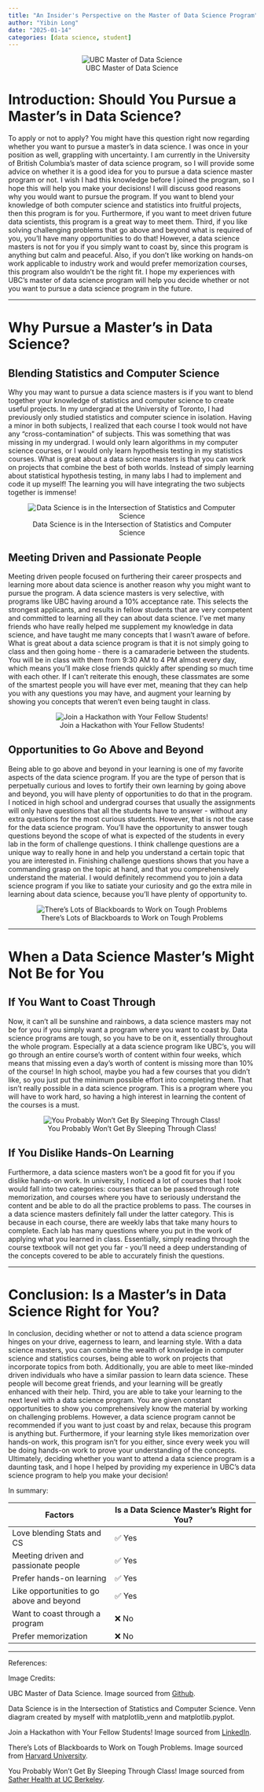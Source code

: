 ```yaml
---
title: "An Insider's Perspective on the Master of Data Science Program"
author: "Yibin Long"
date: "2025-01-14"
categories: [data science, student]
---
```


<div style="text-align: center;">
  ![UBC Master of Data Science](ubc_mds.png)
</div>


# Introduction: Should You Pursue a Master’s in Data Science?
To apply or not to apply? You might have this question right now regarding whether you want to pursue a master’s in data science. I was once in your position as well, grappling with uncertainty. I am currently in the University of British Columbia’s master of data science program, so I will provide some advice on whether it is a good idea for you to pursue a data science master program or not. I wish I had this knowledge before I joined the program, so I hope this will help you make your decisions! I will discuss good reasons why you would want to pursue the program. If you want to blend your knowledge of both computer science and statistics into fruitful projects, then this program is for you. Furthermore, if you want to meet driven future data scientists, this program is a great way to meet them. Third, if you like solving challenging problems that go above and beyond what is required of you, you’ll have many opportunities to do that! However, a data science masters is not for you if you simply want to coast by, since this program is anything but calm and peaceful. Also, if you don’t like working on hands-on work applicable to industry work and would prefer memorization courses, this program also wouldn’t be the right fit. I hope my experiences with UBC’s master of data science program will help you decide whether or not you want to pursue a data science program in the future.

---

# Why Pursue a Master’s in Data Science?

## Blending Statistics and Computer Science
Why you may want to pursue a data science masters is if you want to blend together your knowledge of statistics and computer science to create useful projects. In my undergrad at the University of Toronto, I had previously only studied statistics and computer science in isolation. Having a minor in both subjects, I realized that each course I took would not have any “cross-contamination” of subjects. This was something that was missing in my undergrad. I would only learn algorithms in my computer science courses, or I would only learn hypothesis testing in my statistics courses. What is great about a data science masters is that you can work on projects that combine the best of both worlds. Instead of simply learning about statistical hypothesis testing, in many labs I had to implement and code it up myself! The learning you will have integrating the two subjects together is immense!

<div style="text-align: center;">
  ![Data Science is in the Intersection of Statistics and Computer Science](venn_diagram.jpg)
</div>

## Meeting Driven and Passionate People
Meeting driven people focused on furthering their career prospects and learning more about data science is another reason why you might want to pursue the program. A data science masters is very selective, with programs like UBC having around a 10% acceptance rate. This selects the strongest applicants, and results in fellow students that are very competent and committed to learning all they can about data science. I’ve met many friends who have really helped me supplement my knowledge in data science, and have taught me many concepts that I wasn’t aware of before. What is great about a data science program is that it is not simply going to class and then going home - there is a camaraderie between the students. You will be in class with them from 9:30 AM to 4 PM almost every day, which means you’ll make close friends quickly after spending so much time with each other. If I can’t reiterate this enough, these classmates are some of the smartest people you will have ever met, meaning that they can help you with any questions you may have, and augment your learning by showing you concepts that weren’t even being taught in class.

<div style="text-align: center;">
  ![Join a Hackathon with Your Fellow Students!](hackathon.jpeg)
</div>

## Opportunities to Go Above and Beyond
Being able to go above and beyond in your learning is one of my favorite aspects of the data science program. If you are the type of person that is perpetually curious and loves to fortify their own learning by going above and beyond, you will have plenty of opportunities to do that in the program. I noticed in high school and undergrad courses that usually the assignments will only have questions that all the students have to answer - without any extra questions for the most curious students. However, that is not the case for the data science program. You’ll have the opportunity to answer tough questions beyond the scope of what is expected of the students in every lab in the form of challenge questions. I think challenge questions are a unique way to really hone in and help you understand a certain topic that you are interested in. Finishing challenge questions shows that you have a commanding grasp on the topic at hand, and that you comprehensively understand the material. I would definitely recommend you to join a data science program if you like to satiate your curiosity and go the extra mile in learning about data science, because you’ll have plenty of opportunity to.

<div style="text-align: center;">
  ![There's Lots of Blackboards to Work on Tough Problems](math.jpg)
</div>

---

# When a Data Science Master’s Might Not Be for You

## If You Want to Coast Through
Now, it can’t all be sunshine and rainbows, a data science masters may not be for you if you simply want a program where you want to coast by. Data science programs are tough, so you have to be on it, essentially throughout the whole program. Especially at a data science program like UBC’s, you will go through an entire course’s worth of content within four weeks, which means that missing even a day's worth of content is missing more than 10% of the course! In high school, maybe you had a few courses that you didn’t like, so you just put the minimum possible effort into completing them. That isn’t really possible in a data science program. This is a program where you will have to work hard, so having a high interest in learning the content of the courses is a must. 

<div style="text-align: center;">
  ![You Probably Won't Get By Sleeping Through Class!](sleep.jpg)
</div>

## If You Dislike Hands-On Learning
Furthermore, a data science masters won’t be a good fit for you if you dislike hands-on work. In university, I noticed a lot of courses that I took would fall into two categories: courses that can be passed through rote memorization, and courses where you have to seriously understand the content and be able to do all the practice problems to pass. The courses in a data science masters definitely fall under the latter category. This is because in each course, there are weekly labs that take many hours to complete. Each lab has many questions where you put in the work of applying what you learned in class. Essentially, simply reading through the course textbook will not get you far - you’ll need a deep understanding of the concepts covered to be able to accurately finish the questions. 


---

# Conclusion: Is a Master’s in Data Science Right for You?
In conclusion, deciding whether or not to attend a data science program hinges on your drive, eagerness to learn, and learning style. With a data science masters, you can combine the wealth of knowledge in computer science and statistics courses, being able to work on projects that incorporate topics from both. Additionally, you are able to meet like-minded driven individuals who have a similar passion to learn data science. These people will become great friends,  and your learning will be greatly enhanced with their help. Third, you are able to take your learning to the next level with a data science program. You are given constant opportunities to show you comprehensively know the material by working on challenging problems. However, a data science program cannot be recommended if you want to just coast by and relax, because this program is anything but. Furthermore, if your learning style likes memorization over hands-on work, this program isn’t for you either, since every week you will be doing hands-on work to prove your understanding of the concepts. Ultimately, deciding whether you want to attend a data science program is a daunting task, and I hope I helped by providing my experience in UBC’s data science program to help you make your decision!

In summary:

| Factors                       | Is a Data Science Master’s Right for You? |
|------------------------------|-------------------------------------------|
| Love blending Stats and CS | ✅ Yes                                    |
| Meeting driven and passionate people | ✅ Yes |
| Prefer hands-on learning   | ✅ Yes                                    |
| Like opportunities to go above and beyond | ✅ Yes |
| Want to coast through a program | ❌ No |
| Prefer memorization       | ❌ No                                     |

---

References:

Image Credits:

UBC Master of Data Science. Image sourced from [Github](https://github.com/ubc-mds).

Data Science is in the Intersection of Statistics and Computer Science. Venn diagram created by myself with matplotlib_venn and matplotlib.pyplot.

Join a Hackathon with Your Fellow Students! Image sourced from [LinkedIn](https://www.linkedin.com/pulse/every-business-student-should-attend-hackathon-heres-why-tapias/).

There's Lots of Blackboards to Work on Tough Problems. Image sourced from [Harvard University](https://people.math.harvard.edu/~knill/pedagogy/blackboards/index.html).

You Probably Won't Get By Sleeping Through Class! Image sourced from [Sather Health at UC Berkeley](https://www.ocf.berkeley.edu/~sather/the-importance-of-sleeping/).
